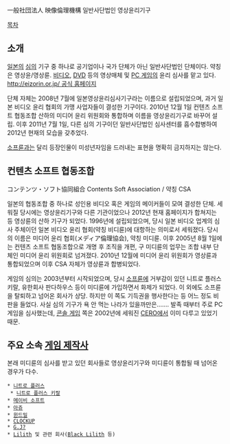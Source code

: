 一般社団法人 映像倫理機構
일반사단법인 영상윤리기구

[[목차]]
== 소개 == 
[[일본]]의 [[심의]] 기구 중 하나로 공기업이나 국가 단체가 아닌 일반사단법인 단체이다. 약칭은 영상윤/영상륜. [[비디오]], [[DVD]] 등의 영상매체 및 [[PC 게임]]의 윤리 심사를 맡고 있다.
[[http://eizorin.or.jp/ 공식 홈페이지]]

단체 자체는 2008년 7월에 일본영상윤리심사기구라는 이름으로 설립되었으며, 과거 일본 비디오 윤리 협회의 가맹 사업자들이 결성한 기구이다. 2010년 12월 1일 컨텐츠 소프트 협동조합 산하의 미디어 윤리 위원회와 통합하며 이름을 영상윤리기구로 바꾸어 설립. 이후 2011년 7월 1일, 다른 심의 기구이던 일반사단법인 심사센터를 흡수합병하여 2012년 현재의 모습을 갖추었다.

[[소프륜]]과는 달리 등장인물이 미성년자임을 드러내는 표현을 명확히 금지하지는 않는다.

== 컨텐츠 소프트 협동조합 ==
コンテンツ・ソフト協同組合
Contents Soft Association / 약칭 CSA

일본의 협동조합 중 하나로 성인용 비디오 혹은 게임의 메이커들이 모여 결성한 단체. 세워질 당시에는 영상윤리기구와 다른 기관이었으나 2012년 현재 홈페이지가 합쳐지는 등 영상륜의 산하 기구가 되었다.
1996년에 설립되었으며, 당시 일본 비디오 업계의 심사 주체이던 일본 비디오 윤리 협회(약칭 비디륜)에 대항하는 의미로서 세워졌다. 당시의 이름은 미디어 윤리 협회(メディア倫理協会), 약칭 미디륜.
이후 2005년 8월 1일에는 컨텐츠 소프트 협동조합으로 개명 후 조직을 개편, 구 미디륜의 업무는 조합 내부 단체인 미디어 윤리 위원회로 넘겨졌다. 2010년 12월에 미디어 윤리 위원회가 영상륜과 통합되었으며 이후 CSA 자체가 영상륜과 합병되었다.

게임의 심의는 2003년부터 시작되었으며, 당시 [[소프륜]]에 거부감이 있던 니트로 플러스 키랄, 유한회사 판다하우스 등이 미디륜에 가입하면서 화제가 되었다. 이 외에도 소프륜을 탈퇴하고 넘어온 회사가 상당. 하지만 이 쪽도 기득권을 행사한다는 등 어느 정도 비판을 들었다. 사실 심의 기구가 욕 안 먹는 나라가 있을까만은.......
발족 때부터 주로 PC 게임을 심사했는데, [[콘솔 게임]] 쪽은 2002년에 세워진 [[CERO]]에서 이미 다루고 있었기 때문.

== 주요 소속 [[게임 제작사]] ==
본래 미디륜의 심사를 받고 있던 회사들로 영상윤리기구와 미디륜이 통합될 때 넘어온 경우가 다수.

 * [[니트로 플러스]]
  * [[니트로 플러스 키랄]]
 * [[메이비 소프트]]
 * [[아쥬]]
 * [[윈드밀]]
 * [[CLOCKUP]]
 * [[G.J?]]
 * [[Lilith]] 및 관련 회사([[Black Lilith]] 등)
